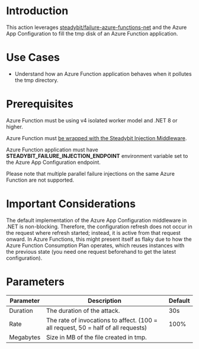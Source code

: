 # Introduction

This action leverages [steadybit/failure-azure-functions-net](https://github.com/steadybit/failure-azure-functions-net) and the Azure App Configuration to fill the tmp disk of an Azure Function application.

# Use Cases

- Understand how an Azure Function application behaves when it pollutes the tmp directory.

# Prerequisites

Azure Function must be using v4 isolated worker model and .NET 8 or higher.

Azure Function must [be wrapped with the Steadybit Injection Middleware](https://github.com/steadybit/failure-azure-functions-net).

Azure Function application must have **STEADYBIT_FAILURE_INJECTION_ENDPOINT** environment variable set to the Azure App Configuration endpoint.

Please note that multiple parallel failure injections on the same Azure Function are not supported.

# Important Considerations

The default implementation of the Azure App Configuration middleware in .NET is non-blocking. Therefore, the configuration refresh
does not occur in the request where refresh started; instead, it is active from that request onward.
In Azure Functions, this might present itself as flaky due to how the Azure Function Consumption Plan operates, which reuses instances with the previous state (you need one request beforehand to get the latest configuration).

# Parameters

| Parameter | Description                                                                       | Default |
|-----------|-----------------------------------------------------------------------------------|---------|
| Duration  | The duration of the attack.                                                       | 30s     |
| Rate      | The rate of invocations to affect. (100 = all request, 50 = half of all requests) | 100%    |
| Megabytes | Size in MB of the file created in tmp.                                            |         |
